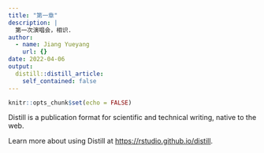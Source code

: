 ```yaml
---
title: "第一章"
description: |
  第一次演唱会，相识.
author:
  - name: Jiang Yueyang
    url: {}
date: 2022-04-06
output:
  distill::distill_article:
    self_contained: false
---
```



```r
knitr::opts_chunk$set(echo = FALSE)
```

Distill is a publication format for scientific and technical writing, native to the web.

Learn more about using Distill at <https://rstudio.github.io/distill>.


